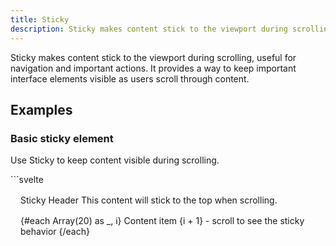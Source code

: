 ```yaml
---
title: Sticky
description: Sticky makes content stick to the viewport during scrolling, useful for navigation and important actions.
---
```



Sticky makes content stick to the viewport during scrolling, useful for navigation and important actions. It provides a way to keep important interface elements visible as users scroll through content.

## Examples

### Basic sticky element

Use Sticky to keep content visible during scrolling.

<Tabs>
<TabItem label="Preview">
```svelte
<script>
  import { Sticky, Card, BlockStack, Text } from 'svelte-polaris';
</script>

<div style="height: 200vh; padding: 16px;">
  <Sticky>
    <Card>
      <Text variant="headingMd" as="h2">Sticky Header</Text>
      <Text>This content will stick to the top when scrolling.</Text>
    </Card>
  </Sticky>
  
  <div style="margin-top: 16px;">
    <Card>
      <BlockStack gap="400">
        {#each Array(20) as _, i}
          <Text>Content item {i + 1} - scroll to see the sticky behavior</Text>
        {/each}
      </BlockStack>
    </Card>
  </div>
</div>
```
</TabItem>
<TabItem label="Code">
```svelte
<script>
  import { Sticky, Card, BlockStack, Text } from 'svelte-polaris';
</script>

<div style="height: 200vh; padding: 16px;">
  <Sticky>
    <Card>
      <Text variant="headingMd" as="h2">Sticky Header</Text>
      <Text>This content will stick to the top when scrolling.</Text>
    </Card>
  </Sticky>
  
  <div style="margin-top: 16px;">
    <Card>
      <BlockStack gap="400">
        {#each Array(20) as _, i}
          <Text>Content item {i + 1} - scroll to see the sticky behavior</Text>
        {/each}
      </BlockStack>
    </Card>
  </div>
</div>
```
</TabItem>
</Tabs>

### Sticky with custom offset

Use the offset prop to control the distance from the viewport edge.

<Tabs>
<TabItem label="Preview">
```svelte
<script>
  import { Sticky, Card, BlockStack, Text } from 'svelte-polaris';
</script>

<div style="height: 200vh; padding: 16px;">
  <Sticky offset={20}>
    <Card>
      <Text variant="headingMd" as="h2">Sticky with Offset</Text>
      <Text>This content sticks 20px from the top of the viewport.</Text>
    </Card>
  </Sticky>
  
  <div style="margin-top: 16px;">
    <Card>
      <BlockStack gap="400">
        {#each Array(20) as _, i}
          <Text>Content item {i + 1} - notice the offset from the top</Text>
        {/each}
      </BlockStack>
    </Card>
  </div>
</div>
```
</TabItem>
<TabItem label="Code">
```svelte
<script>
  import { Sticky, Card, BlockStack, Text } from 'svelte-polaris';
</script>

<div style="height: 200vh; padding: 16px;">
  <Sticky offset={20}>
    <Card>
      <Text variant="headingMd" as="h2">Sticky with Offset</Text>
      <Text>This content sticks 20px from the top of the viewport.</Text>
    </Card>
  </Sticky>
  
  <div style="margin-top: 16px;">
    <Card>
      <BlockStack gap="400">
        {#each Array(20) as _, i}
          <Text>Content item {i + 1} - notice the offset from the top</Text>
        {/each}
      </BlockStack>
    </Card>
  </div>
</div>
```
</TabItem>
</Tabs>

### Sticky navigation

Use Sticky for navigation elements that should remain accessible.

<Tabs>
<TabItem label="Preview">
```svelte
<script>
  import { Sticky, Card, InlineStack, Button, BlockStack, Text } from 'svelte-polaris';
  
  let activeSection = 'overview';
  
  function scrollToSection(section) {
    activeSection = section;
    // In a real app, you would scroll to the section
    console.log(`Scrolling to ${section}`);
  }
</script>

<div style="height: 200vh;">
  <Sticky>
    <Card>
      <InlineStack gap="200">
        <Button 
          variant={activeSection === 'overview' ? 'primary' : 'tertiary'}
          onClick={() => scrollToSection('overview')}
        >
          Overview
        </Button>
        <Button 
          variant={activeSection === 'details' ? 'primary' : 'tertiary'}
          onClick={() => scrollToSection('details')}
        >
          Details
        </Button>
        <Button 
          variant={activeSection === 'settings' ? 'primary' : 'tertiary'}
          onClick={() => scrollToSection('settings')}
        >
          Settings
        </Button>
      </InlineStack>
    </Card>
  </Sticky>
  
  <div style="margin-top: 16px;">
    <Card>
      <BlockStack gap="400">
        <Text variant="headingLg" as="h2">Page Content</Text>
        {#each Array(30) as _, i}
          <Text>Content section {i + 1} - the navigation above stays visible</Text>
        {/each}
      </BlockStack>
    </Card>
  </div>
</div>
```
</TabItem>
<TabItem label="Code">
```svelte
<script>
  import { Sticky, Card, InlineStack, Button, BlockStack, Text } from 'svelte-polaris';
  
  let activeSection = 'overview';
  
  function scrollToSection(section) {
    activeSection = section;
    // In a real app, you would scroll to the section
    console.log(`Scrolling to ${section}`);
  }
</script>

<div style="height: 200vh;">
  <Sticky>
    <Card>
      <InlineStack gap="200">
        <Button 
          variant={activeSection === 'overview' ? 'primary' : 'tertiary'}
          onClick={() => scrollToSection('overview')}
        >
          Overview
        </Button>
        <Button 
          variant={activeSection === 'details' ? 'primary' : 'tertiary'}
          onClick={() => scrollToSection('details')}
        >
          Details
        </Button>
        <Button 
          variant={activeSection === 'settings' ? 'primary' : 'tertiary'}
          onClick={() => scrollToSection('settings')}
        >
          Settings
        </Button>
      </InlineStack>
    </Card>
  </Sticky>
  
  <div style="margin-top: 16px;">
    <Card>
      <BlockStack gap="400">
        <Text variant="headingLg" as="h2">Page Content</Text>
        {#each Array(30) as _, i}
          <Text>Content section {i + 1} - the navigation above stays visible</Text>
        {/each}
      </BlockStack>
    </Card>
  </div>
</div>
```
</TabItem>
</Tabs>

### Sticky form actions

Use Sticky for form actions that should remain accessible during long forms.

<Tabs>
<TabItem label="Preview">
```svelte
<script>
  import { Sticky, Card, BlockStack, TextField, Button, InlineStack } from 'svelte-polaris';
  
  let formData = {
    name: '',
    email: '',
    company: '',
    phone: '',
    address: '',
    city: '',
    country: '',
    notes: ''
  };
  
  function handleSave() {
    console.log('Saving form data:', formData);
  }
  
  function handleCancel() {
    console.log('Cancelling form');
  }
</script>

<div style="height: 150vh;">
  <Card>
    <BlockStack gap="400">
      <TextField
        label="Full name"
        bind:value={formData.name}
        autoComplete="name"
      />
      <TextField
        label="Email"
        type="email"
        bind:value={formData.email}
        autoComplete="email"
      />
      <TextField
        label="Company"
        bind:value={formData.company}
        autoComplete="organization"
      />
      <TextField
        label="Phone"
        type="tel"
        bind:value={formData.phone}
        autoComplete="tel"
      />
      <TextField
        label="Address"
        bind:value={formData.address}
        autoComplete="street-address"
      />
      <TextField
        label="City"
        bind:value={formData.city}
        autoComplete="address-level2"
      />
      <TextField
        label="Country"
        bind:value={formData.country}
        autoComplete="country"
      />
      <TextField
        label="Notes"
        multiline={4}
        bind:value={formData.notes}
        autoComplete="off"
      />
    </BlockStack>
  </Card>
  
  <Sticky offset={16}>
    <Card>
      <InlineStack gap="200" align="end">
        <Button onClick={handleCancel}>Cancel</Button>
        <Button variant="primary" onClick={handleSave}>Save customer</Button>
      </InlineStack>
    </Card>
  </Sticky>
</div>
```
</TabItem>
<TabItem label="Code">
```svelte
<script>
  import { Sticky, Card, BlockStack, TextField, Button, InlineStack } from 'svelte-polaris';
  
  let formData = {
    name: '',
    email: '',
    company: '',
    phone: '',
    address: '',
    city: '',
    country: '',
    notes: ''
  };
  
  function handleSave() {
    console.log('Saving form data:', formData);
  }
  
  function handleCancel() {
    console.log('Cancelling form');
  }
</script>

<div style="height: 150vh;">
  <Card>
    <BlockStack gap="400">
      <TextField
        label="Full name"
        bind:value={formData.name}
        autoComplete="name"
      />
      <TextField
        label="Email"
        type="email"
        bind:value={formData.email}
        autoComplete="email"
      />
      <TextField
        label="Company"
        bind:value={formData.company}
        autoComplete="organization"
      />
      <TextField
        label="Phone"
        type="tel"
        bind:value={formData.phone}
        autoComplete="tel"
      />
      <TextField
        label="Address"
        bind:value={formData.address}
        autoComplete="street-address"
      />
      <TextField
        label="City"
        bind:value={formData.city}
        autoComplete="address-level2"
      />
      <TextField
        label="Country"
        bind:value={formData.country}
        autoComplete="country"
      />
      <TextField
        label="Notes"
        multiline={4}
        bind:value={formData.notes}
        autoComplete="off"
      />
    </BlockStack>
  </Card>
  
  <Sticky offset={16}>
    <Card>
      <InlineStack gap="200" align="end">
        <Button onClick={handleCancel}>Cancel</Button>
        <Button variant="primary" onClick={handleSave}>Save customer</Button>
      </InlineStack>
    </Card>
  </Sticky>
</div>
```
</TabItem>
</Tabs>

### Conditional sticky behavior

Use conditional logic to control when content should be sticky.

<Tabs>
<TabItem label="Preview">
```svelte
<script>
  import { Sticky, Card, BlockStack, Text, Checkbox } from 'svelte-polaris';
  
  let enableSticky = true;
</script>

<div style="height: 200vh; padding: 16px;">
  <Card>
    <Checkbox
      label="Enable sticky behavior"
      bind:checked={enableSticky}
    />
  </Card>
  
  {#if enableSticky}
    <Sticky>
      <Card>
        <Text variant="headingMd" as="h2">Conditionally Sticky</Text>
        <Text>This content is sticky because the checkbox is checked.</Text>
      </Card>
    </Sticky>
  {:else}
    <Card>
      <Text variant="headingMd" as="h2">Not Sticky</Text>
      <Text>This content is not sticky because the checkbox is unchecked.</Text>
    </Card>
  {/if}
  
  <div style="margin-top: 16px;">
    <Card>
      <BlockStack gap="400">
        {#each Array(25) as _, i}
          <Text>Content item {i + 1} - scroll to test sticky behavior</Text>
        {/each}
      </BlockStack>
    </Card>
  </div>
</div>
```
</TabItem>
<TabItem label="Code">
```svelte
<script>
  import { Sticky, Card, BlockStack, Text, Checkbox } from 'svelte-polaris';
  
  let enableSticky = true;
</script>

<div style="height: 200vh; padding: 16px;">
  <Card>
    <Checkbox
      label="Enable sticky behavior"
      bind:checked={enableSticky}
    />
  </Card>
  
  {#if enableSticky}
    <Sticky>
      <Card>
        <Text variant="headingMd" as="h2">Conditionally Sticky</Text>
        <Text>This content is sticky because the checkbox is checked.</Text>
      </Card>
    </Sticky>
  {:else}
    <Card>
      <Text variant="headingMd" as="h2">Not Sticky</Text>
      <Text>This content is not sticky because the checkbox is unchecked.</Text>
    </Card>
  {/if}
  
  <div style="margin-top: 16px;">
    <Card>
      <BlockStack gap="400">
        {#each Array(25) as _, i}
          <Text>Content item {i + 1} - scroll to test sticky behavior</Text>
        {/each}
      </BlockStack>
    </Card>
  </div>
</div>
```
</TabItem>
</Tabs>

## Props

| Prop | Type | Default | Description |
|------|------|---------|-------------|
| offset | `number` | `0` | Distance in pixels from the viewport edge |
| disableWhenStacked | `boolean` | `false` | Disable sticky behavior when elements would stack |

## Best practices

- Use Sticky sparingly to avoid overwhelming the interface
- Ensure sticky content doesn't obscure important page content
- Consider the height of sticky elements on smaller screens
- Provide adequate spacing between sticky elements and page content
- Test sticky behavior across different screen sizes and orientations
- Use appropriate z-index values to ensure proper layering

## Accessibility

- Sticky elements maintain proper focus management
- Screen readers can navigate sticky content appropriately
- Keyboard navigation works correctly with sticky elements
- Sticky content doesn't interfere with assistive technology

## Performance considerations

- Sticky positioning is handled efficiently by the browser
- Avoid putting complex content or many interactive elements in sticky containers
- Consider the impact on scrolling performance, especially on mobile devices
- Test performance with your specific content and layout

## Related components

- [Card](/getting-started/card) for containing sticky content
- [Button](/getting-started/button) for sticky actions
- [InlineStack](/getting-started/inline-stack) for arranging sticky elements
- [Page](/getting-started/page) for page-level layouts with sticky elements
